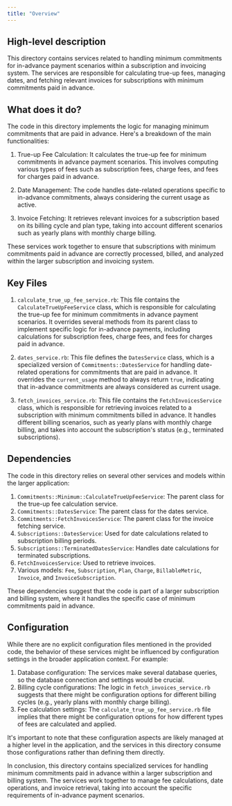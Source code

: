 ```yaml
---
title: "Overview"
---
```


## High-level description
This directory contains services related to handling minimum commitments for in-advance payment scenarios within a subscription and invoicing system. The services are responsible for calculating true-up fees, managing dates, and fetching relevant invoices for subscriptions with minimum commitments paid in advance.

## What does it do?
The code in this directory implements the logic for managing minimum commitments that are paid in advance. Here's a breakdown of the main functionalities:

1. True-up Fee Calculation: It calculates the true-up fee for minimum commitments in advance payment scenarios. This involves computing various types of fees such as subscription fees, charge fees, and fees for charges paid in advance.

2. Date Management: The code handles date-related operations specific to in-advance commitments, always considering the current usage as active.

3. Invoice Fetching: It retrieves relevant invoices for a subscription based on its billing cycle and plan type, taking into account different scenarios such as yearly plans with monthly charge billing.

These services work together to ensure that subscriptions with minimum commitments paid in advance are correctly processed, billed, and analyzed within the larger subscription and invoicing system.

## Key Files

1. `calculate_true_up_fee_service.rb`:
   This file contains the `CalculateTrueUpFeeService` class, which is responsible for calculating the true-up fee for minimum commitments in advance payment scenarios. It overrides several methods from its parent class to implement specific logic for in-advance payments, including calculations for subscription fees, charge fees, and fees for charges paid in advance.

2. `dates_service.rb`:
   This file defines the `DatesService` class, which is a specialized version of `Commitments::DatesService` for handling date-related operations for commitments that are paid in advance. It overrides the `current_usage` method to always return `true`, indicating that in-advance commitments are always considered as current usage.

3. `fetch_invoices_service.rb`:
   This file contains the `FetchInvoicesService` class, which is responsible for retrieving invoices related to a subscription with minimum commitments billed in advance. It handles different billing scenarios, such as yearly plans with monthly charge billing, and takes into account the subscription's status (e.g., terminated subscriptions).

## Dependencies
The code in this directory relies on several other services and models within the larger application:

1. `Commitments::Minimum::CalculateTrueUpFeeService`: The parent class for the true-up fee calculation service.
2. `Commitments::DatesService`: The parent class for the dates service.
3. `Commitments::FetchInvoicesService`: The parent class for the invoice fetching service.
4. `Subscriptions::DatesService`: Used for date calculations related to subscription billing periods.
5. `Subscriptions::TerminatedDatesService`: Handles date calculations for terminated subscriptions.
6. `FetchInvoicesService`: Used to retrieve invoices.
7. Various models: `Fee`, `Subscription`, `Plan`, `Charge`, `BillableMetric`, `Invoice`, and `InvoiceSubscription`.

These dependencies suggest that the code is part of a larger subscription and billing system, where it handles the specific case of minimum commitments paid in advance.

## Configuration
While there are no explicit configuration files mentioned in the provided code, the behavior of these services might be influenced by configuration settings in the broader application context. For example:

1. Database configuration: The services make several database queries, so the database connection and settings would be crucial.
2. Billing cycle configurations: The logic in `fetch_invoices_service.rb` suggests that there might be configuration options for different billing cycles (e.g., yearly plans with monthly charge billing).
3. Fee calculation settings: The `calculate_true_up_fee_service.rb` file implies that there might be configuration options for how different types of fees are calculated and applied.

It's important to note that these configuration aspects are likely managed at a higher level in the application, and the services in this directory consume those configurations rather than defining them directly.

In conclusion, this directory contains specialized services for handling minimum commitments paid in advance within a larger subscription and billing system. The services work together to manage fee calculations, date operations, and invoice retrieval, taking into account the specific requirements of in-advance payment scenarios.